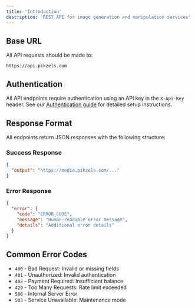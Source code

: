 ```yaml
---
title: 'Introduction'
description: 'REST API for image generation and manipulation services'
---
```


## Base URL

All API requests should be made to:

```
https://api.pikzels.com
```

## Authentication

All API endpoints require authentication using an API key in the `X-Api-Key` header. See our [Authentication guide](/authentication) for detailed setup instructions.

## Response Format

All endpoints return JSON responses with the following structure:

### Success Response
```json
{
  "output": "https://media.pikzels.com/..."
}
```

### Error Response
```json
{
  "error": {
    "code": "ERROR_CODE",
    "message": "Human-readable error message",
    "details": "Additional error details"
  }
}
```

## Common Error Codes

- `400` - Bad Request: Invalid or missing fields
- `401` - Unauthorized: Invalid authentication
- `402` - Payment Required: Insufficient balance
- `429` - Too Many Requests: Rate limit exceeded
- `500` - Internal Server Error
- `503` - Service Unavailable: Maintenance mode